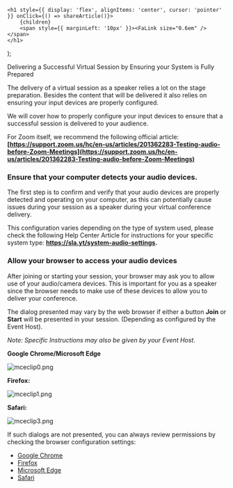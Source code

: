 

    <h1 style={{ display: 'flex', alignItems: 'center', cursor: 'pointer' }} onClick={() => shareArticle()}>
        {children} 
        <span style={{ marginLeft: '10px' }}><FaLink size="0.6em" /></span>
    </h1>
);

<ToastContainer />

<ClickableTitle>Delivering a Successful Virtual Session by Ensuring your System is Fully Prepared</ClickableTitle>




The delivery of a virtual session as a speaker relies a lot on the stage preparation. Besides the content that will be delivered it also relies on ensuring your input devices are properly configured.


We will cover how to properly configure your input devices to ensure that a successful session is delivered to your audience.


For Zoom itself, we recommend the following official article: **[https://support.zoom.us/hc/en-us/articles/201362283-Testing-audio-before-Zoom-Meetings](https://support.zoom.us/hc/en-us/articles/201362283-Testing-audio-before-Zoom-Meetings)**

### Ensure that your computer detects your audio devices.

The first step is to confirm and verify that your audio devices are properly detected and operating on your computer, as this can potentially cause issues during your session as a speaker during your virtual conference delivery.

This configuration varies depending on the type of system used, please check the following Help Center Article for instructions for your specific system type: **<https://sla.yt/system-audio-settings>.**

### Allow your browser to access your audio devices

After joining or starting your session, your browser may ask you to allow use of your audio/camera devices. This is important for you as a speaker since the browser needs to make use of these devices to allow you to deliver your conference.

The dialog presented may vary by the web browser if either a button **Join** or **Start** will be presented in your session. (Depending as configured by the Event Host).

*Note: Specific Instructions may also be given by your Event Host.*

**Google Chrome/Microsoft Edge**

![mceclip0.png](../../../resources/article-images/6463957663251-Delivering-a-Successful-Virtual-Session-by-Ensuring-your-System-is-Fully-Prepared_1.png)

**Firefox:**

![mceclip1.png](../../../resources/article-images/6463957663251-Delivering-a-Successful-Virtual-Session-by-Ensuring-your-System-is-Fully-Prepared_2.png)

**Safari:**

![mceclip3.png](../../../resources/article-images/6463957663251-Delivering-a-Successful-Virtual-Session-by-Ensuring-your-System-is-Fully-Prepared_3.png)

If such dialogs are not presented, you can always review permissions by checking the browser configuration settings:

* [Google Chrome](https://support.google.com/chrome/answer/2693767?hl=en&co=GENIE.Platform%3DDesktop)
* [Firefox](https://support.mozilla.org/en-US/kb/how-manage-your-camera-and-microphone-permissions)
* [Microsoft Edge](https://support.microsoft.com/en-us/windows/windows-camera-microphone-and-privacy-a83257bc-e990-d54a-d212-b5e41beba857)
* [Safari](https://support.apple.com/en-kw/guide/safari/ibrwe2159f50/mac)


